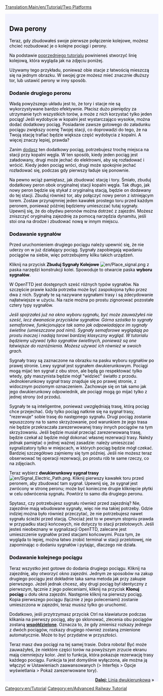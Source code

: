 [[Translation:Main/en/Tutorial/Two Platforms]]{{en/-}}
{{en/Tabs|3|1
|Tutorial/Dwa perony/Pl|1. Dwa perony<!--
-->|Tutorial/Linia dwukierunkowa/Pl|2. Linia dwukierunkowa<!--
-->|Tutorial/Podstawowa sieć kolejowa/Pl|3. Podstawowa sieć kolejowa}}
<div style="padding:.5em 1em 1em 1em; border-top:none; background-color:#f1f2fe; color:#000;">
{{tutorial/Pl}}

== Dwa perony ==
Teraz, gdy zbudowałeś swoje pierwsze połączenie kolejowe, możesz chcieć rozbudować je o kolejne pociągi i perony.

Na podstawie [[Main/pl/Tutorial/Pociagi|poprzedniego tutorialu]] powinieneś stworzyć linię kolejową, która wygląda jak na zdjęciu poniżej.
{{en/Phototable|[[File:en/Tutorial single track.png|400px]]|Dwie stacje, trochę torów i pociąg (kliknij, aby powiększyć)|none}}

Używamy tego przykładu, ponieważ obie stacje z łatwością mieszczą się na jednym obrazku. W swojej grze możesz mieć znacznie dłuższy tor, lub ustawić perony w inny sposób.

=== Dodanie drugiego peronu ===

Wadą powyższego układu jest to, że tory i stacje nie są wykorzystywane bardzo efektywnie. Płacisz dużo pieniędzy za utrzymanie tych wszystkich torów, a może z nich korzystać tylko jeden pociąg! Jeśli wydobycie w kopalni jest wystarczająco wysokie, można dodać dodatkowy pociąg. Posiadanie zawsze gotowego do załadunku pociągu zwiększy ocenę Twojej stacji, co doprowadzi do tego, że na Twoją stację trafiać będzie większa część wydobycia z kopalni. A więcej znaczy lepiej, prawda?

Zanim [[Main/pl/Kupno pociągów|dodasz]] ten dodatkowy pociąg, potrzebujesz trochę miejsca na stacji przy kopalni węgla. W ten sposób, kiedy jeden pociąg jest załadowany, drugi może jechać do elektrowni, aby się rozładować i wrócić. Kiedy jeden pociąg wróci, drugi może spokojnie jechać rozładować się, podczas gdy pierwszy ładuje się ponownie.

Na pewno wciąż pamiętasz, jak zbudować stację i tory. Śmiało, zbuduj dodatkowy peron obok oryginalnej stacji kopalni węgla. Tak długo, jak nowy peron będzie się stykał z oryginalną stacją, będzie on dodawany do tej stacji. Zbuduj również tor, aby połączyć nowy peron z istniejącym torem. Zostaw przynajmniej jeden kawałek prostego toru przed każdym peronem, ponieważ później będziemy umieszczać tutaj sygnały. Upewnij się, że do obydwu peronów można dotrzeć z zajezdni. Możesz zniszczyć oryginalną zajezdnię za pomocą narzędzia dynamitu, jeśli stoi ona na drodze i zbudować nową w innym miejscu.

=== Dodawanie sygnałów ===
Przed uruchomieniem drugiego pociągu należy upewnić się, że nie uderzy on w już działający pociąg. Sygnały zapobiegają wpadaniu pociągów na siebie, więc potrzebujemy kilku takich urządzeń.

Kliknij na przycisk '''Zbuduj Sygnały Kolejowe''' [[File:en/Place signal.png]] z paska narzędzi konstrukcji kolei. Spowoduje to otwarcie paska '''wyboru sygnałów'''.

W OpenTTD jest dostępnych sześć różnych typów sygnałów. Na szczęście prawie każda potrzeba może być zaspokojona tylko przez dwa z nich. Sygnały te są nazywane sygnałami trasy i są zdecydowanie najłatwiejsze w użyciu. Na razie można po prostu zignorować pozostałe cztery typy sygnałów.

''Jeśli spojrzałeś już na okno wyboru sygnału, być może zauważyłeś nie sześć, lecz dwanaście przycisków sygnałów. Górna szóstka to sygnały semaforowe, funkcjonujące tak samo jak odpowiadające im sygnały świetlne (umieszczone pod nimi). Sygnały semaforowe wyglądają po prostu inaczej i nadają torowi bardziej klasyczny wygląd. W tutorialu będziemy używać tylko sygnałów świetlnych, ponieważ są one łatwiejsze do rozróżnienia. Możesz używać ich również w swoich grach.''

{{en/Phototable|[[File:en/Yapp signalgui.png]]|Sygnały trasy|left}} Sygnały trasy są zaznaczone na obrazku na pasku wyboru sygnałów po prawej stronie. Lewy sygnał jest sygnałem dwukierunkowym. Pociągi mogą mijać ten sygnał z obu stron, ale będą go respektować tylko wtedy, gdy maszynista będzie mógł "widzieć" światło z przodu. Jednokierunkowy sygnał trasy znajduje się po prawej stronie, z widocznym poziomym oznaczeniem. Zachowuje się on tak samo jak jego dwukierunkowy odpowiednik, ale pociągi mogą go mijać tylko z jednej strony (od przodu).

Sygnały te są inteligentne, ponieważ uwzględniają trasę, którą pociąg chce przejechać. Gdy tylko pociąg natknie się na sygnał trasy, "rezerwuje" sobie trasę do następnego sygnału. Drugi pociąg zostanie wpuszczony na to samo skrzyżowanie, pod warunkiem że jego trasa nie będzie przekraczała zarezerwowanej trasy innych pociągów na tym skrzyżowaniu. Jeśli będzie musiał przeciąć zarezerwowaną trasę, będzie czekał aż będzie mógł dokonać własnej rezerwacji trasy. Należy jednak pamiętać o jednej ważnej zasadzie: należy umieszczać sygnalizatory tylko w miejscach, w których pociąg będzie mógł czekać. Bardziej szczegółowo zajmiemy się tym później. Jeśli nie możesz teraz obserwować tej operacji rezerwacji, po prostu rób te same rzeczy, co na zdjęciach.

Teraz wybierz '''dwukierunkowy sygnał trasy''' [[File:en/Signal Electric Path.png]]. Kliknij pierwszy kawałek toru przed peronem, aby zbudować tam sygnał. Upewnij się, że sygnał jest zwrócony w stronę peronu; może być konieczne drugie kliknięcie płytki w celu odwrócenia sygnału. Powtórz to samo dla drugiego peronu.

{{en/Phototable|[[File:en/Tutorial two platforms.png|400px]]|Drugi peron wyposażony w synagły trasy|none}}

Spytasz, czy potrzebujesz sygnału również przed zajezdnią? Nie, zajezdnie mają wbudowane sygnały, więc nie ma takiej potrzeby. Gdzie indziej można było również przeczytać, że nie potrzebujesz nawet sygnału ścieżki przed stacją. Chociaż jest to w pewnym stopniu prawda w przypadku stacji końcowych, nie dotyczy to stacji przelotowych. Jeśli jesteś nieobeznany w sygnalizacji OpenTTD, zalecane jest umieszczenie sygnałów przed stacjami końcowymi. Poza tym, że wygląda to lepiej, można łatwo zrobić terminal w stacji przelotowej, nie zapominając o dodaniu sygnałów i pytając, dlaczego nie działa.

=== Dodawanie kolejnego pociągu ===
Teraz wszystko jest gotowe do dodania drugiego pociągu. Kliknij na zajezdnię, aby otworzyć okno zajezdni. Jednym ze sposobów na zakup drugiego pociągu jest dokładnie taka sama metoda jak przy zakupie pierwszego. Jeżeli jednak chcesz, aby drugi pociąg był identyczny z pierwszym, łącznie z jego poleceniami, kliknij na przycisk '''Klonuj pociąg''' u dołu okna zajezdni. Następnie kliknij na pierwszy pociąg. Kopia pierwszego pociągu (łącznie z jego poleceniami) zostanie umieszczona w zajezdni, teraz musisz tylko go uruchomić.

Dodatkowo, jeśli przytrzymasz przycisk Ctrl na klawiaturze podczas klikania na pierwszy pociąg, aby go sklonować, zlecenia obu pociągów zostaną [[Main/pl/Polecenia współdzielone|'''współdzielone''']]. Oznacza to, że gdy zmienisz rozkazy jednego z dwóch pociągów, rozkazy drugiego również zostaną zmienione automatycznie. Może to być przydatne w przyszłości.

{{en/Phototable|[[File:en/Tutorial two trains.png|400px]]|Stacja kopalni, z dwoma peronami i sygnałami trasy w akcji|none}}

Teraz masz dwa pociągi na tej samej trasie. Dobra robota! 
Być może zauważyłeś, że niektóre części torów na powyższym zrzucie ekranu mają ciemniejszy kolor. Jest to funkcja, która pokazuje rezerwację trasy każdego pociągu. Funkcja ta jest domyślnie wyłączona, ale można ją włączyć w Ustawieniach zaawansowanych (> Interfejs > Opcje wyświetlania > Pokaż zarezerwowane tory). 


<span style="float: right">[[Main/pl/Tutorial/Linia dwukierunkowa|'''Dalej:''' Linia dwukierunkowa]] &raquo;</span>
</div>
[[Category:en/Tutorial]]
[[Category:en/Advanced Railway Tutorial]]